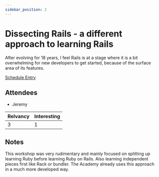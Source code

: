 ```yaml
---
sidebar_position: 2
---
```



# Dissecting Rails - a different approach to learning Rails

After evolving for 18 years, I feel Rails is at a stage where it is a bit overwhelming for new developers to get started, because of the surface area of its features.

<Speaker
  name='Ratnadeep Deshmane'
  position='Software Craftsman @ BetaCraft Technologies'
  imageUrl='https://sessionize.com/image/768e-400o400o2-TFTbQzL1gcpG8VAcQNJMgQ.jpg'
/>

[Schedule Entry](https://railsconf2023.sessionize.com/session/453572)

## Attendees
* Jeremy

| Relvancy    | Interesting |
| ----------- | ----------- |
| 3           | 1           |

## Notes

This workshop was very rudimentary and mainly focused on splitting up learning Ruby before learning Ruby on Rails. Also learning independent pieces first like Rack or bundler. The Academy already uses this approach in a much more developed way.

